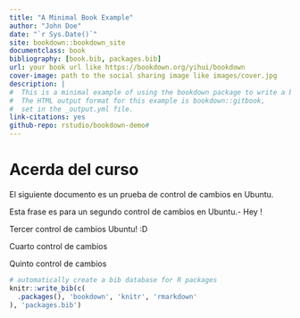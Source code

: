 ```yaml
--- 
title: "A Minimal Book Example"
author: "John Doe"
date: "`r Sys.Date()`"
site: bookdown::bookdown_site
documentclass: book
bibliography: [book.bib, packages.bib]
url: your book url like https://bookdown.org/yihui/bookdown
cover-image: path to the social sharing image like images/cover.jpg
description: |
#  This is a minimal example of using the bookdown package to write a book.
#  The HTML output format for this example is bookdown::gitbook,
#  set in the _output.yml file.
link-citations: yes
github-repo: rstudio/bookdown-demo#
---
```


# Acerda del curso {-}

El siguiente documento es un prueba de control de cambios en Ubuntu.

Esta frase es para un segundo control de cambios en Ubuntu.- Hey !

Tercer control de cambios Ubuntu! :D

Cuarto control de cambios

Quinto control de cambios

```r
# automatically create a bib database for R packages
knitr::write_bib(c(
  .packages(), 'bookdown', 'knitr', 'rmarkdown'
), 'packages.bib')
```
